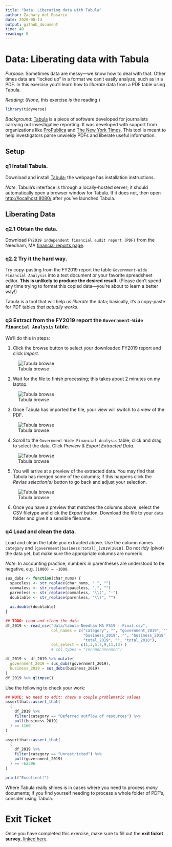 ```yaml
---
title: "Data: Liberating data with Tabula"
author: Zachary del Rosario
date: 2020-08-14
output: github_document
time: 40
reading: 0
---
```


# Data: Liberating data with Tabula

*Purpose*: Sometimes data are messy---we know how to deal with that. Other times data are "locked up" in a format we can't easily analyze, such as in a PDF. In this exercise you'll learn how to *liberate* data from a PDF table using Tabula.

*Reading*: (*None*, this exercise *is* the reading.)

```r
library(tidyverse)
```

*Background*: [Tabula](https://tabula.technology/) is a piece of software developed for journalists carrying out investigative reporting. It was developed with support from organizations like [ProPublica](http://propublica.org/) and [The New York Times](http://www.nytimes.com/). This tool is meant to help investigators parse unwieldy PDFs and liberate useful information.

## Setup

### __q1__ Install Tabula.

Download and install [Tabula](https://tabula.technology/); the webpage has installation instructions.

*Note*: Tabula's interface is through a locally-hosted server; it should automatically open a browser window for Tabula. If it does not, then open [http://localhost:8080/](http://localhost:8080/) after you've launched Tabula.

## Liberating Data

### __q2.1__ Obtain the data.

Download `FY2019 independent financial audit report (PDF)` from the Needham, MA [financial reports page](https://www.needhamma.gov/1673/Financial-Reports).

### __q2.2__ Try it the hard way.

Try copy-pasting from the FY2019 report the table `Government-Wide Financial Analysis` into a text document or your favorite spreadsheet editor. **This is unlikely to produce the desired result.** (Please don't spend any time trying to format this copied data---you're about to learn a better way!)

Tabula is a tool that will help us *liberate* the data; basically, it's a copy-paste for PDF tables *that actually works*.

### __q3__ Extract from the FY2019 report the `Government-Wide Financial Analysis` table.

We'll do this in steps:

1. Click the browse button to select your downloaded FY2019 report and click *Import*.

![Tabula browse](./images/e-data15-browse.png)

2. Wait for the file to finish processing; this takes about 2 minutes on my laptop.

![Tabula browse](./images/e-data15-processing.png)

3. Once Tabula has imported the file, your view will switch to a view of the PDF.

![Tabula browse](./images/e-data15-show.png)

4. Scroll to the `Government-Wide Financial Analysis` table; click and drag to select the data. Click *Preview & Export Extracted Data*.

![Tabula browse](./images/e-data15-select.png)

5. You will arrive at a preview of the extracted data. You may find that Tabula has merged some of the columns; if this happens click the *Revise selection(s)* button to go back and adjust your selection.

![Tabula browse](./images/e-data15-preview.png)

6. Once you have a preview that matches the columns above, select the CSV filetype and click the *Export* button. Download the file to your `data` folder and give it a sensible filename.

### __q4__ Load and clean the data.

Load and clean the table you extracted above. Use the column names `category` and `[government|business|total]_[2019|2018]`. Do not *tidy* (pivot) the data yet, but make sure the appropriate columns are numeric.

*Note*: In accounting practice, numbers in parentheses are understood to be negative, e.g. `(1000) = -1000`.

```r
sus_dubs <- function(char_nums) {
  spaceless <- str_replace(char_nums, " ", "")
  commaless <- str_replace(spaceless, ",", "")
  parenless <- str_replace(commaless, "\\(", "-")
  doublable <- str_replace(parenless, "\\)", "")
  
  as.double(doublable)
}
```

```r
## TODO: Load and clean the data
df_2019 <- read_csv("data/tabula-Needham MA FS19 - Final.csv",
                    col_names = c("category", "", "government_2019", "", "government_2018", "",
                                  "business_2019", "", "business_2018", "",
                                  "total_2019", "", "total_2018"),
                    col_select = c(1,3,5,7,9,11,13) )
                    # col_types = "cnnnnnnnnnnnnn")

df_2019 <- df_2019 %>% mutate(
  government_2019 = sus_dubs(government_2019),
  business_2019 = sus_dubs(business_2019)
)
df_2019 %>% glimpse()
```

Use the following to check your work:

```r
## NOTE: No need to edit; check a couple problematic values
assertthat::assert_that(
  (
    df_2019 %>%
    filter(category == "Deferred outflow of resources") %>%
    pull(business_2019)
  ) == 1160
)

assertthat::assert_that(
  (
    df_2019 %>%
    filter(category == "Unrestricted") %>%
    pull(government_2019)
  ) == -62396
)

print("Excellent!")
```

Where Tabula really shines is in cases where you need to process *many* documents; if you find yourself needing to process a whole folder of PDF's, consider using Tabula.

<!-- include-exit-ticket -->
# Exit Ticket
<!-- -------------------------------------------------- -->

Once you have completed this exercise, make sure to fill out the **exit ticket survey**, [linked here](https://docs.google.com/forms/d/e/1FAIpQLSeuq2LFIwWcm05e8-JU84A3irdEL7JkXhMq5Xtoalib36LFHw/viewform?usp=pp_url&entry.693978880=e-data15-tabula-assignment.Rmd).
